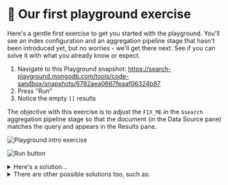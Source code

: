 # 👐 Our first playground exercise

Here's a gentle first exercise to get you started with the playground. You'll see an index configuration and an aggregation pipeline stage that hasn't been introduced yet, but no worries - 
we'll get there next. See if you can solve it with what you already know or expect.

1. Navigate to this Playground snapshot: 
   https://search-playground.mongodb.com/tools/code-sandbox/snapshots/6782aea0667feaaf06324b87
2. Press "Run"
3. Notice the empty `[]` results

The objective with this exercise is to adjust the `FIX_ME` in the `$search` aggregation pipeline stage so that the document (in the Data Source pane) matches the query and appears in the Results pane.

![Playground intro exercise](/img/playground_intro_exercise.png)

![Run button](/img/playground_run.png)

<details>
<summary>Here's a solution...</summary>
<div>
You can copy this pipeline and paste it in to the playground's Query panel and press Run.
```js
[
  {
    $search: {
      index: "default",
      text: {
        query: "search",
        path: "title"
      }
    }
  }
]
```
</div>
</details>

<details>
<summary>There are other possible solutions too, such as:</summary>
<div>
`atlas` or `fundamentals` or other case variations of any `title` field words
</div>
</details>
